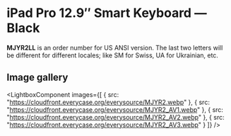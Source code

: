 
# iPad Pro 12.9″ Smart Keyboard — Black

<Callout type='info' emoji='👉🏻'>**MJYR2LL** is an order number for US ANSI version. The last two letters will be different for different locales; like SM for Swiss, UA for Ukrainian, etc.</Callout>

## Image gallery

<LightboxComponent
    images={[
      {
        src: "https://cloudfront.everycase.org/everysource/MJYR2.webp"
      },
      {
        src: "https://cloudfront.everycase.org/everysource/MJYR2_AV1.webp"
      },
      {
        src: "https://cloudfront.everycase.org/everysource/MJYR2_AV2.webp"
      },
      {
        src: "https://cloudfront.everycase.org/everysource/MJYR2_AV3.webp"
      }
    ]}
  />
